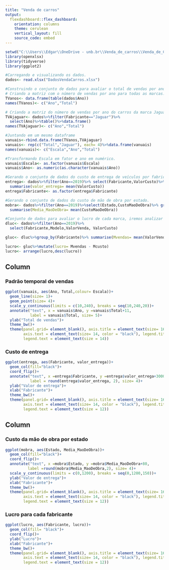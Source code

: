 ```yaml
---
title: "Venda de carros"
output: 
  flexdashboard::flex_dashboard:
    orientation: columns
    theme: cerulean
    vertical_layout: fill
    source_code: embed
---
```


```r
setwd("C:\\Users\\Edgar\\OneDrive - unb.br\\Venda_de_carros\\Venda_de_Carros")
library(openxlsx)
library(tidyverse)
library(ggplot2)
```


```r
#Carregando e visualizando os dados.
dados<- read.xlsx("DadosVendaCarros.xlsx")
```


```r
#Construindo o conjunto de dados para avaliar o total de vendas por ano. Irei preparar também um conjunto de dados do total de vendas por ano para a marca Jaguar.
# Criando a matriz com o número de vendas por ano para todas as marcas.
TVanos<- data.frame(table(dados$Ano))
names(TVanos)<- c("Ano","Total")

# Criando a matriz do número de vendas por ano do carros da marca Jaguar.
TVAjaguar<- dados%>%filter(Fabricante=="Jaguar")%>%
  select(Ano)%>%table()%>%data.frame()
names(TVAjaguar)<- c("Ano","Total")

#Juntando em um mesmo dataframe
vanuais<-rbind.data.frame(TVanos,TVAjaguar)
vanuais<- rep(c("Total","Jaguar"), each= 4)%>%data.frame(vanuais)
names(vanuais)<- c("Escala","Ano","Total")
```

```r
#Transformando Escala em fator e ano em numérico.
vanuais$Escala<- as.factor(vanuais$Escala)
vanuais$Ano<- as.numeric(as.character(vanuais$Ano))
```


```r
#Gerando o conjunto de dados do custo de entrega de veículos por fabricante.
entrega<- dados%>%filter(Ano==2019)%>% select(Fabricante,ValorCusto)%>% group_by(Fabricante)%>%
  summarise(valor_entrega= mean(ValorCusto))
entrega$Fabricante<- as.factor(entrega$Fabricante)
```


```r
#Gerando o conjunto de dados do custo de mão de obra por estado.
mobra<- dados%>%filter(Ano==2019)%>%select(Estado,CustoMaoDeObra)%>% group_by(Estado)%>%
  summarise(Media_MaoDeObra= mean(CustoMaoDeObra))

```


```r
#Conjunto de dados para avaliar o lucro de cada marca, iremos analizar apenas com dados de 2019.
dluc<- dados%>%filter(Ano==2019)%>%
  select(Fabricante,Modelo,ValorVenda, ValorCusto)

gluc<- dluc%>%group_by(Fabricante)%>% summarise(Mvendas= mean(ValorVenda, na.rm= T), Mcusto= mean(ValorCusto, na.rm= T))

lucro<- gluc%>%mutate(lucro= Mvendas - Mcusto)
lucro<- arrange(lucro,desc(lucro))

```

Column {data-width=650}
-----------------------------------------------------------------------

### Padrão temporal de vendas

```r
ggplot(vanuais, aes(Ano, Total,colour= Escala))+
  geom_line(size= 1)+
  geom_point(size= 4)+
  scale_y_continuous(limits = c(10,240), breaks = seq(10,240,20))+
  annotate("text", x = vanuais$Ano, y =vanuais$Total+11, 
           label = vanuais$Total, size= 5)+
  ylab("Total de vendas")+
  theme_bw()+
  theme(panel.grid= element_blank(), axis.title = element_text(size= 16),
        axis.text = element_text(size= 14, color = "black"), legend.title= element_blank(),
        legend.text = element_text(size = 14))
```


### Custo de entrega

```r
ggplot(entrega, aes(Fabricante, valor_entrega))+
  geom_col(fill="black")+
  coord_flip()+
  annotate("text", x =entrega$Fabricante, y =entrega$valor_entrega+3000, 
           label = round(entrega$valor_entrega, 2), size= 4)+
  ylab("Valor de entrega")+
  xlab("Fabricante")+
  theme_bw()+
  theme(panel.grid= element_blank(), axis.title = element_text(size= 16),
        axis.text = element_text(size= 14, color = "black"), legend.title= element_blank(),
        legend.text = element_text(size = 12))
```


Column {data-width=350}
-----------------------------------------------------------------------

### Custo da mão de obra por estado

```r
ggplot(mobra, aes(Estado, Media_MaoDeObra))+
  geom_col(fill="black")+
  coord_flip()+
  annotate("text", x =mobra$Estado, y =mobra$Media_MaoDeObra+80, 
          label =round(mobra$Media_MaoDeObra,2), size= 4)+
  scale_y_continuous(limits = c(0,1200), breaks = seq(0,1200,150))+
  ylab("Valor de entrega")+
  xlab("Fabricante")+
  theme_bw()+
  theme(panel.grid= element_blank(), axis.title = element_text(size= 16),
        axis.text = element_text(size= 14, color = "black"), legend.title= element_blank(),
        legend.text = element_text(size = 12))
```

### Lucro para cada fabricante

```r
ggplot(lucro, aes(Fabricante, lucro))+
  geom_col(fill= "black")+
  coord_flip()+
  ylab("Lucro")+
  xlab("Fabricante")+
  theme_bw()+
  theme(panel.grid= element_blank(), axis.title = element_text(size= 16),
        axis.text = element_text(size= 14, color = "black"), legend.title= element_blank(),
        legend.text = element_text(size = 12))
```

